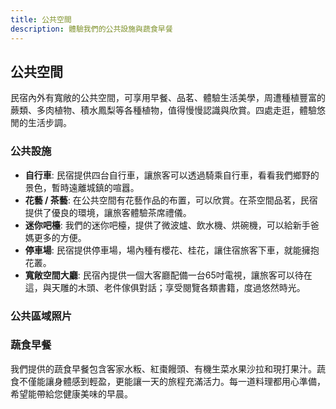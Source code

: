 ```yaml
---
title: 公共空間
description: 體驗我們的公共設施與蔬食早餐
---
```



## 公共空間

民宿內外有寬敞的公共空間，可享用早餐、品茗、體驗生活美學，周遭種植豐富的蕨類、多肉植物、積水鳳梨等各種植物，值得慢慢認識與欣賞。四處走逛，體驗悠閒的生活步調。

### 公共設施

- **自行車**: 民宿提供四台自行車，讓旅客可以透過騎乘自行車，看看我們鄉野的景色，暫時遠離城鎮的喧囂。
- **花藝 / 茶藝**: 在公共空間有花藝作品的布置，可以欣賞。在茶空間品茗，民宿提供了優良的環境，讓旅客體驗茶席禮儀。
- **迷你吧檯**: 我們的迷你吧檯，提供了微波爐、飲水機、烘碗機，可以給新手爸媽更多的方便。
- **停車場**: 民宿提供停車場，場內種有櫻花、桂花，讓住宿旅客下車，就能擁抱花叢。
- **寬敞空間大廳**: 民宿內提供一個大客廳配備一台65吋電視，讓旅客可以待在這，與天雕的木頭、老件傢俱對話；享受閱覽各類書籍，度過悠然時光。

### 公共區域照片

<ImageCarousel images={public_area} aspectRatio="aspect-[3/2]" />

### 蔬食早餐

我們提供的蔬食早餐包含客家水粄、紅棗饅頭、有機生菜水果沙拉和現打果汁。蔬食不僅能讓身體感到輕盈，更能讓一天的旅程充滿活力。每一道料理都用心準備，希望能帶給您健康美味的早晨。

<ImageCarousel images={foodies} aspectRatio="aspect-[3/2]" />

